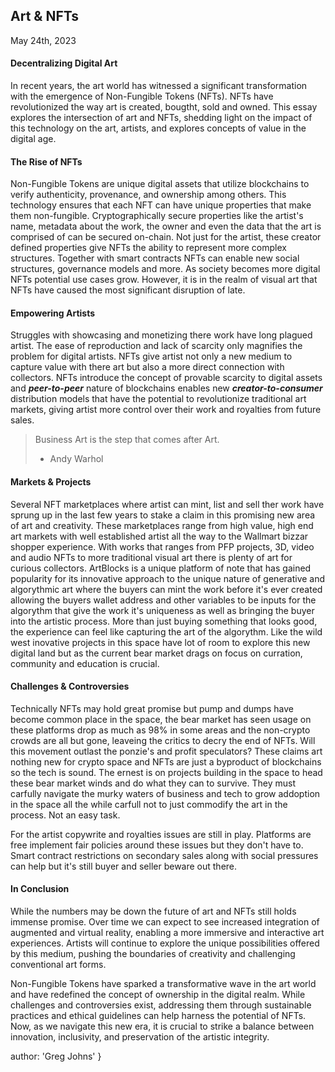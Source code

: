
## Art & NFTs
<time>May 24th, 2023</time>

#### Decentralizing Digital Art 
In recent years, the art world has witnessed a significant transformation with the emergence of Non-Fungible Tokens (NFTs). NFTs have revolutionized the way art is created, bougtht, sold and owned. This essay explores the intersection of art and NFTs, shedding light on the impact of this technology on the art, artists, and explores concepts of value in the digital age.

#### The Rise of NFTs
Non-Fungible Tokens are unique digital assets that utilize blockchains to verify authenticity, provenance, and ownership among others. This technology ensures that each NFT can have unique properties that make them non-fungible. Cryptographically secure properties like the artist's name, metadata about the work, the owner and even the data that the art is comprised of can be secured on-chain. Not just for the artist, these creator defined properties give NFTs the ability to represent more complex structures. Together with smart contracts NFTs can enable new social structures, governance models and more. As society becomes more digital NFTs potential use cases grow. However, it is in the realm of visual art that NFTs have caused the most significant disruption of late.

#### Empowering Artists
Struggles with showcasing and monetizing there work have long plagued artist. The ease of reproduction and lack of scarcity only magnifies the problem for digital artists. NFTs give artist not only a new medium to capture value with there art but also a more direct connection with collectors. NFTs introduce the concept of provable scarcity to digital assets and ***peer-to-peer*** nature of blockchains enables new ***creator-to-consumer*** distribution models that have the potential to revolutionize traditional art markets, giving artist more control over their work and royalties from future sales.

> Business Art is the step that comes after Art.
> - Andy Warhol

#### Markets & Projects
Several NFT marketplaces where artist can mint, list and sell ther work have sprung up in the last few years to stake a claim in this promising new area of art and creativity. These marketplaces range from high value, high end art markets with well established artist all the way to the Wallmart bizzar shopper experience. With works that ranges from PFP projects, 3D, video and audio NFTs to more traditional visual art there is plenty of art for curious collectors. ArtBlocks is a unique platform of note that has gained popularity for its innovative approach to the unique nature of generative and algorythmic art where the buyers can mint the work before it's ever created allowing the buyers wallet address and other variables to be inputs for the algorythm that give the work it's uniqueness as well as bringing the buyer into the artistic process. More than just buying something that looks good, the experience can feel like capturing the art of the algorythm. Like the wild west inovative projects in this space have lot of room to explore this new digital land but as the current bear market drags on focus on curration, community and education is crucial.

#### Challenges & Controversies
Technically NFTs may hold great promise but pump and dumps have become common place in the space, the bear market has seen usage on these platforms drop as much as 98% in some areas and the non-crypto crowds are all but gone, leaveing the critics to decry the end of NFTs. Will this movement outlast the ponzie's and profit speculators? These claims art nothing new for crypto space and NFTs are just a byproduct of blockchains so the tech is sound. The ernest is on projects building in the space to head these bear market winds and do what they can to survive. They must carfully navigate the murky waters of business and tech to grow addoption in the space all the while carfull not to just commodify the art in the process. Not an easy task.

For the artist copywrite and royalties issues are still in play. Platforms are free implement fair policies around these issues but they don't have to. Smart contract restrictions on secondary sales along with social pressures can help but it's still buyer and seller beware out there.

#### In Conclusion
While the numbers may be down the future of art and NFTs still holds immense promise. Over time we can expect to see increased integration of augmented and virtual reality, enabling a more immersive and interactive art experiences. Artists will continue to explore the unique possibilities offered by this medium, pushing the boundaries of creativity and challenging conventional art forms.

Non-Fungible Tokens have sparked a transformative wave in the art world and have redefined the concept of ownership in the digital realm. While challenges and controversies exist, addressing them through sustainable practices and ethical guidelines can help harness the potential of NFTs. Now, as we navigate this new era, it is crucial to strike a balance between innovation, inclusivity, and preservation of the artistic integrity.

  author: 'Greg Johns'
}

